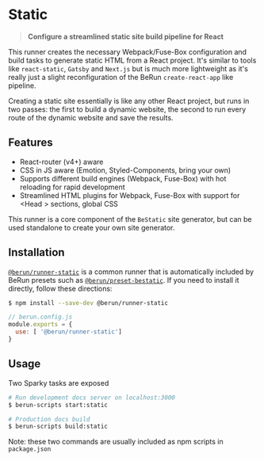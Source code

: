 # Static 

> **Configure a streamlined static site build pipeline for React**

This runner creates the necessary Webpack/Fuse-Box configuration and build tasks to
generate static HTML from a React project.  It's similar to tools like `react-static`, `Gatsby` and
`Next.js` but is much more lightweight as it's really just a slight reconfiguration of the 
BeRun `create-react-app` like pipeline.

Creating a static site essentially is like any other React project, but runs in two passes: the first
to build a dynamic website, the second to run every route of the dynamic website and save the results.

## Features

* React-router (v4+) aware
* CSS in JS aware (Emotion, Styled-Components, bring your own)
* Supports different build engines (Webpack, Fuse-Box) with hot reloading for rapid development
* Streamlined HTML plugins for Webpack, Fuse-Box with support for &lt;Head > sections, global CSS

This runner is a core component of the `BeStatic` site generator, but can be used standalone to create
your own site generator.

## Installation

[`@berun/runner-static`](https://www.npmjs.com/package/@berun/runner-static) is a common runner that is automatically
included by BeRun presets such as [`@berun/preset-bestatic`](https://www.npmjs.com/package/@berun/preset-bestatic).   If you 
need to install it directly, follow these directions:

```bash
$ npm install --save-dev @berun/runner-static
```

```js
// berun.config.js
module.exports = {
  use: [ '@berun/runner-static']
}
```

## Usage

Two Sparky tasks are exposed

```bash
# Run development docs server on localhost:3000
$ berun-scripts start:static

# Production docs build
$ berun-scripts build:static
```
Note: these two commands are usually included as npm scripts in `package.json`

